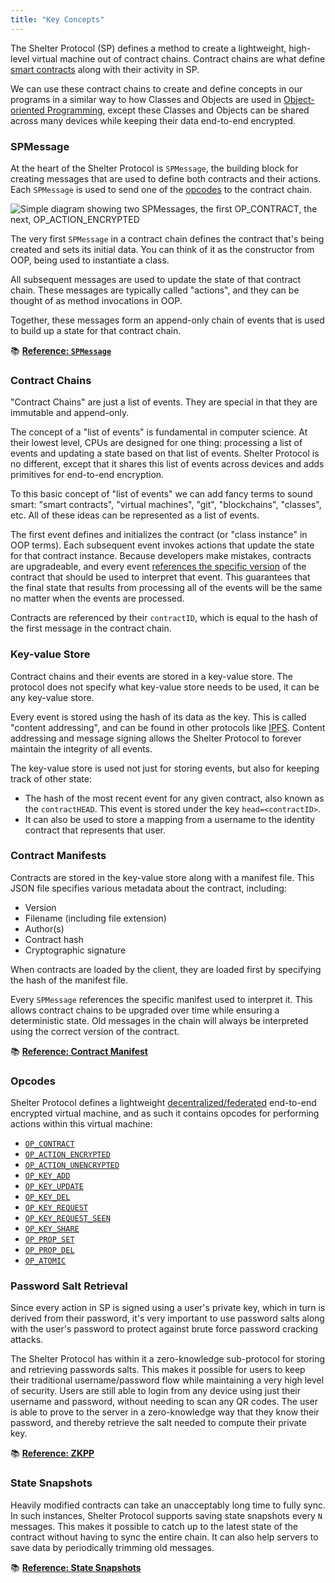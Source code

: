 ```yaml
---
title: "Key Concepts"
---
```


The Shelter Protocol (SP) defines a method to create a lightweight, high-level virtual machine out of contract chains. Contract chains are what define [smart contracts](https://en.wikipedia.org/wiki/Smart_contract) along with their activity in SP.

We can use these contract chains to create and define concepts in our programs in a similar way to how Classes and Objects are used in [Object-oriented Programming](https://en.wikipedia.org/wiki/Object-oriented_programming), except these Classes and Objects can be shared across many devices while keeping their data end-to-end encrypted.

### SPMessage

At the heart of the Shelter Protocol is `SPMessage`, the building block for creating messages that are used to define both contracts and their actions. Each `SPMessage` is used to send one of the [opcodes](#opcodes) to the contract chain.

<img src={spmessageRef} alt="Simple diagram showing two SPMessages, the first OP_CONTRACT, the next, OP_ACTION_ENCRYPTED" class="center" />

The very first `SPMessage` in a contract chain defines the contract that's being created and sets its initial data. You can think of it as the constructor from OOP, being used to instantiate a class.

All subsequent messages are used to update the state of that contract chain. These messages are typically called "actions", and they can be thought of as method invocations in OOP.

Together, these messages form an append-only chain of events that is used to build up a state for that contract chain.

📚 [**Reference: `SPMessage`**](spmessage)

### Contract Chains

"Contract Chains" are just a list of events. They are special in that they are immutable and append-only. 

The concept of a "list of events" is fundamental in computer science. At their lowest level, CPUs are designed for one thing: processing a list of events and updating a state based on that list of events. Shelter Protocol is no different, except that it shares this list of events across devices and adds primitives for end-to-end encryption.

To this basic concept of "list of events" we can add fancy terms to sound smart: "smart contracts", "virtual machines", "git", "blockchains", "classes", etc. All of these ideas can be represented as a list of events.

The first event defines and initializes the contract (or "class instance" in OOP terms). Each subsequent event invokes actions that update the state for that contract instance. Because developers make mistakes, contracts are upgradeable, and every event [references the specific version](#contract-manifests) of the contract that should be used to interpret that event. This guarantees that the final state that results from processing all of the events will be the same no matter when the events are processed.

Contracts are referenced by their `contractID`, which is equal to the hash of the first message in the contract chain.

### Key-value Store

Contract chains and their events are stored in a key-value store. The protocol does not specify what key-value store needs to be used, it can be any key-value store.

Every event is stored using the hash of its data as the key. This is called "content addressing", and can be found in other protocols like [IPFS](https://en.wikipedia.org/wiki/InterPlanetary_File_System). Content addressing and message signing allows the Shelter Protocol to forever maintain the integrity of all events.

The key-value store is used not just for storing events, but also for keeping track of other state:

- The hash of the most recent event for any given contract, also known as the `contractHEAD`. This event is stored under the key `head=<contractID>`.
- It can also be used to store a mapping from a username to the identity contract that represents that user.

### Contract Manifests

Contracts are stored in the key-value store along with a manifest file. This JSON file specifies various metadata about the contract, including:

- Version
- Filename (including file extension)
- Author(s)
- Contract hash
- Cryptographic signature

When contracts are loaded by the client, they are loaded first by specifying the hash of the manifest file.

Every `SPMessage` references the specific manifest used to interpret it. This allows contract chains to be upgraded over time while ensuring a deterministic state. Old messages in the chain will always be interpreted using the correct version of the contract.

📚 [**Reference: Contract Manifest**](contract-manifest)

### Opcodes

Shelter Protocol defines a lightweight [decentralized/federated](federation) end-to-end encrypted virtual machine, and as such it contains opcodes for performing actions within this virtual machine:

- [`OP_CONTRACT`](opcodes#op_contract)
- [`OP_ACTION_ENCRYPTED`](opcodes#op_action_encrypted)
- [`OP_ACTION_UNENCRYPTED`](opcodes#op_action_unencrypted)
- [`OP_KEY_ADD`](opcodes#op_key_add)
- [`OP_KEY_UPDATE`](opcodes#op_key_update)
- [`OP_KEY_DEL`](opcodes#op_key_del)
- [`OP_KEY_REQUEST`](opcodes#op_key_request)
- [`OP_KEY_REQUEST_SEEN`](opcodes#op_key_request_seen)
- [`OP_KEY_SHARE`](opcodes#op_key_share)
- [`OP_PROP_SET`](opcodes#op_prop_set)
- [`OP_PROP_DEL`](opcodes#op_prop_del)
- [`OP_ATOMIC`](opcodes#op_atomic)

### Password Salt Retrieval

Since every action in SP is signed using a user's private key, which in turn is derived from their password, it's very important to use password salts along with the user's password to protect against brute force password cracking attacks.

The Shelter Protocol has within it a zero-knowledge sub-protocol for storing and retrieving passwords salts. This makes it possible for users to keep their traditional username/password flow while maintaining a very high level of security. Users are still able to login from any device using just their username and password, without needing to scan any QR codes. The user is able to prove to the server in a zero-knowledge way that they know their password, and thereby retrieve the salt needed to compute their private key.

📚 [**Reference: ZKPP**](zkpp)

### State Snapshots

Heavily modified contracts can take an unacceptably long time to fully sync. In such instances, Shelter Protocol supports saving state snapshots every `N` messages. This makes it possible to catch up to the latest state of the contract without having to sync the entire chain. It can also help servers to save data by periodically trimming old messages.

📚 [**Reference: State Snapshots**](state-snapshots)
